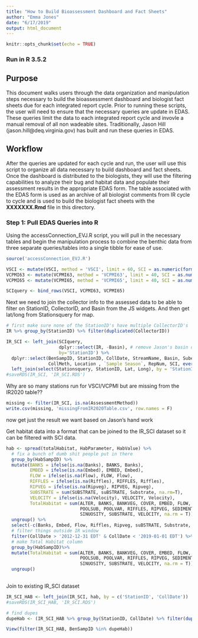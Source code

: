 ```yaml
---
title: "How to Build Bioassessment Dashboard and Fact Sheets"
author: "Emma Jones"
date: "6/17/2019"
output: html_document
---
```


```r
knitr::opts_chunk$set(echo = TRUE)
```

### Run in R 3.5.2

## Purpose

This document walks users through the data organization and manipulation steps necessary to build the bioassessment dashboard and biologist fact sheets due for each integrated report cycle. Prior to running these scripts, the user will need to ensure that the necessary queries are update in EDAS. These queries limit the data to each integrated report cycle and invovle a manual removal of all non wadeable sites. Traditionally, Jason Hill (jason.hill@deq.virginia.gov) has built and run these queries in EDAS. 

## Workflow

After the queries are updated for each cycle and run, the user will use this script to organize all data necessary to build dashboard and fact sheets. Once the dashboard is distributed to the biologists, they will use the filtering capabilities to analyze their bug and habitat data and populate their assessment results in the appropriate EDAS form. The table associated with the EDAS form is used as an archive of all biologist comments from IR cycle to cycle and is used to build the biologist fact sheets with the **XXXXXXX.Rmd** file in this directory.

### Step 1: Pull EDAS Queries into R

Using the accessConnection_EVJ.R script, you will pull in the necessary tables and begin the manipulation process to combine the benthic data from three separate queries/tables into a single tibble for ease of use.

```r
source('accessConnection_EVJ.R')
```

```r
VSCI <- mutate(VSCI, method = 'VSCI', limit = 60, SCI = as.numeric(format(`Fam SCI`,digits = 3)))
VCPMI63 <- mutate(VCPMI63, method = 'VCPMI63', limit = 40, SCI = as.numeric(format(`CPMI63+CHOWAN`,digits = 3)))
VCPMI65 <- mutate(VCPMI65, method = 'VCPMI65', limit = 40, SCI = as.numeric(format(`CPMI65-CHOWAN`,digits = 3)))

SCIquery <- bind_rows(VSCI, VCPMI63, VCPMI65) 
```

Next we need to join the collector info to the assessed data to be able to filter on StationID, CollectorID, and Basin from the JS widgets. And then get lat/long from Stationsquery for map.

```r
# first make sure none of the StationID's have multiple CollectorID's
IR %>% group_by(StationID) %>% filter(duplicated(CollectorID))

IR_SCI <- left_join(SCIquery, 
                    dplyr::select(IR, -Basin), # remove Jason's basin determination to have only 1 Basin field (that the Biologist entered originally)
                    by='StationID') %>%
  dplyr::select(BenSampID, StationID, CollDate, StreamName, Basin, Subecoregion, 
                CollMeth, Location , `Sample Season`, RepNum, SCI, everything()) %>%
  left_join(select(Stationsquery, StationID, Lat, Long), by = 'StationID')
#saveRDS(IR_SCI, 'IR_SCI.RDS')

```

Why are so many stations run for VSCI/VCPMI but are missing from the IR2020 table??

```r
missing <- filter(IR_SCI, is.na(AssessmentMethod))
write.csv(missing, 'missingFromIR2020Table.csv', row.names = F)
```



 now get just the result we want based on Jason's hand work



Get habitat data into a format that can be joined to the IR_SCI dataset so it can be filtered with SCI data.

```r
hab <- spread(totalHabitat, HabParameter, HabValue) %>%
  # fix a bunch of dumb shit people put in there
  group_by(HabSampID) %>%
  mutate(BANKS = ifelse(is.na(Banks), BANKS, Banks),
         EMBED = ifelse(is.na(Embed), EMBED, Embed),
         FLOW = ifelse(is.na(Flow), FLOW, Flow),
         RIFFLES = ifelse(is.na(Riffles), RIFFLES, Riffles),
         RIPVEG = ifelse(is.na(Ripveg), RIPVEG, Ripveg),
         SUBSTRATE = sum(SUBSTRATE, suBSTRATE, Substrate, na.rm=T),
         VELOCITY = ifelse(is.na(Velocity), VELOCITY, Velocity),
         TotalHabitat = sum(ALTER, BANKS, BANKVEG, COVER, EMBED, FLOW, 
                            POOLSUB, POOLVAR, RIFFLES, RIPVEG, SEDIMENT, 
                            SINUOSITY, SUBSTRATE, VELOCITY, na.rm = T)) %>%
  ungroup() %>%
  select(-c(Banks, Embed, Flow, Riffles, Ripveg, suBSTRATE, Substrate, Velocity)) %>%
  # filter things outside IR window
  filter(CollDate > '2012-12-31 EDT' & CollDate < '2019-01-01 EDT') %>%
  # make Total Habitat column
  group_by(HabSampID)%>%
  mutate(TotalHabitat = sum(ALTER, BANKS, BANKVEG, COVER, EMBED, FLOW, 
                            POOLSUB, POOLVAR, RIFFLES, RIPVEG, SEDIMENT, 
                            SINUOSITY, SUBSTRATE, VELOCITY, na.rm = T)) %>%
  ungroup()
  

```

Join to existing IR_SCI dataset

```r
IR_SCI_HAB <- left_join(IR_SCI, hab, by = c('StationID', 'CollDate'))
#saveRDS(IR_SCI_HAB, 'IR_SCI.RDS')

# find dupes
dupeHab <- (IR_SCI_HAB %>% group_by(StationID, CollDate) %>% filter(duplicated(BenSampID)))$BenSampID

View(filter(IR_SCI_HAB, BenSampID %in% dupeHab))
```

